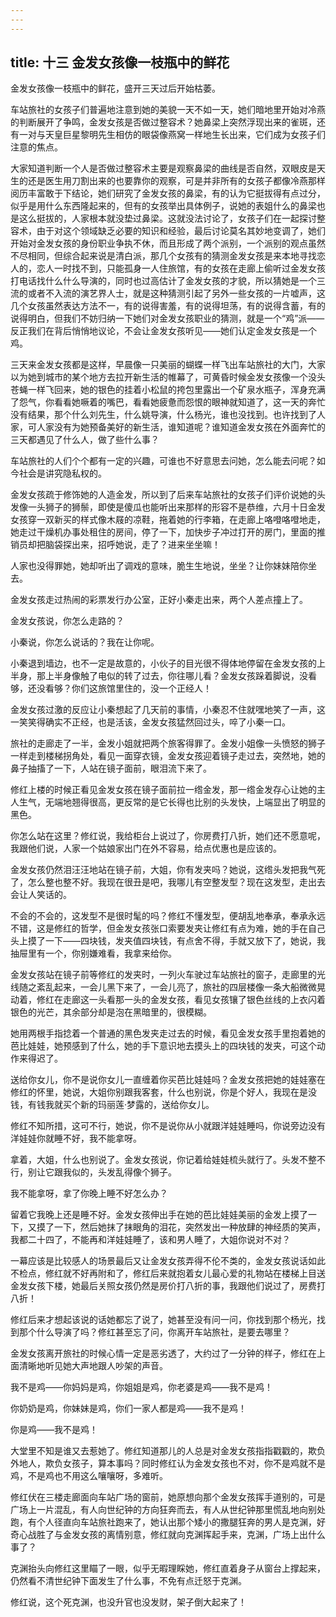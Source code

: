 ```yaml
---
---
---
```

title: 十三 金发女孩像一枝瓶中的鲜花
---




金发女孩像一枝瓶中的鲜花，盛开三天过后开始枯萎。

车站旅社的女孩子们普遍地注意到她的美貌一天不如一天，她们暗地里开始对冷燕的判断展开了争鸣，金发女孩是否做过整容术？她鼻梁上突然浮现出来的雀斑，还有一对与天皇巨星黎明先生相仿的眼袋像燕窝一样地生长出来，它们成为女孩子们注意的焦点。

大家知道判断一个人是否做过整容术主要是观察鼻梁的曲线是否自然，双眼皮是天生的还是医生用刀割出来的也要靠你的观察，可是并非所有的女孩子都像冷燕那样阅历丰富敢于下结论，她们研究了金发女孩的鼻梁，有的认为它挺拔得有点过分，似乎是用什么东西隆起来的，但有的女孩举出具体例子，说她的表姐什么的鼻梁也是这么挺拔的，人家根本就没垫过鼻梁。这就没法讨论了，女孩子们在一起探讨整容术，由于对这个领域缺乏必要的知识和经验，最后讨论莫名其妙地变调了，她们开始对金发女孩的身份职业争执不休，而且形成了两个派别，一个派别的观点虽然不尽相同，但综合起来说是清白派，那几个女孩有的猜测金发女孩是来本地寻找恋人的，恋人一时找不到，只能孤身一人住旅馆，有的女孩在走廊上偷听过金发女孩打电话找什么什么导演的，同时也过高估计了金发女孩的才貌，所以猜她是一个三流的或者不入流的演艺界人士，就是这种猜测引起了另外一些女孩的一片嘘声，这几个女孩虽然表达方法不一，有的说得害羞，有的说得坦荡，有的说得含蓄，有的说得明白，但我们不妨归纳一下她们对金发女孩职业的猜测，就是一个“鸡”派——反正我们在背后悄悄地议论，不会让金发女孩听见——她们认定金发女孩是一个鸡。

三天来金发女孩都是这样，早晨像一只美丽的蝴蝶一样飞出车站旅社的大门，大家以为她到城市的某个地方去拉开新生活的帷幕了，可黄昏时候金发女孩像一个没头苍蝇一样飞回来，她的银色的挂着小松鼠的挎包里露出一个矿泉水瓶子，浑身充满了怨气，你看看她噘着的嘴巴，看看她疲惫而怨恨的眼神就知道了，这一天的奔忙没有结果，那个什么刘先生，什么姚导演，什么杨光，谁也没找到。也许找到了人家，可人家没有为她预备美好的新生活，谁知道呢？谁知道金发女孩在外面奔忙的三天都遇见了什么人，做了些什么事？

车站旅社的人们个个都有一定的兴趣，可谁也不好意思去问她，怎么能去问呢？如今社会是讲究隐私权的。

金发女孩疏于修饰她的人造金发，所以到了后来车站旅社的女孩子们评价说她的头发像一头狮子的狮鬃，即使是傻瓜也能听出来那样的形容不是恭维，六月十日金发女孩穿一双新买的样式像木屐的凉鞋，拖着她的行李箱，在走廊上咯噔咯噔地走，她走过干燥机办事处租住的房间，停了一下，加快步子冲过打开的房门，里面的推销员却把脑袋探出来，招呼她说，走了？进来坐坐嘛！

人家也没得罪她，她却听出了调戏的意味，脆生生地说，坐坐？让你妹妹陪你坐去。

金发女孩走过热闹的彩票发行办公室，正好小秦走出来，两个人差点撞上了。

金发女孩说，你怎么走路的？

小秦说，你怎么说话的？我在让你呢。

小秦退到墙边，也不一定是故意的，小伙子的目光很不得体地停留在金发女孩的上半身，那上半身像触了电似的转了过去，你往哪儿看？金发女孩跺着脚说，没看够，还没看够？你们这旅馆里住的，没一个正经人！

金发女孩过激的反应让小秦想起了几天前的事情，小秦忍不住就嘿地笑了一声，这一笑笑得确实不正经，也是活该，金发女孩猛然回过头，啐了小秦一口。

旅社的走廊走了一半，金发小姐就把两个旅客得罪了。金发小姐像一头愤怒的狮子一样走到楼梯拐角处，看见一面穿衣镜，金发女孩迎着镜子走过去，突然地，她的鼻子抽搐了一下，人站在镜子面前，眼泪流下来了。

修红上楼的时候正看见金发女孩在镜子面前拉一绺金发，那一绺金发存心让她的主人生气，无端地翘得很高，更反常的是它长得也比别的头发快，上端显出了明显的黑色。

你怎么站在这里？修红说，我给柜台上说过了，你房费打八折，她们还不愿意呢，我跟他们说，人家一个姑娘家出门在外不容易，给点优惠也是应该的。

金发女孩仍然泪汪汪地站在镜子前，大姐，你有发夹吗？她说，这绺头发把我气死了，怎么整也整不好。我现在很丑是吧，我哪儿有空整发型？现在这发型，走出去会让人笑话的。

不会的不会的，这发型不是很时髦的吗？修红不懂发型，便胡乱地奉承，奉承永远不错，这是修红的哲学，但金发女孩张口索要发夹让修红有点为难，她的手在自己头上摸了一下——四块钱，发夹值四块钱，有点舍不得，手就又放下了，她说，我抽屉里有一个，你别嫌难看，我拿来给你。

金发女孩站在镜子前等修红的发夹时，一列火车驶过车站旅社的窗子，走廊里的光线随之紊乱起来，一会儿黑下来了，一会儿亮了，旅社的四层楼像一条大船微微晃动着，修红在走廊这一头看那一头的金发女孩，看见女孩镶了银色丝线的上衣闪着银色的光芒，其余部分却是泡在黑暗里的，很模糊。

她用两根手指捻着一个普通的黑色发夹走过去的时候，看见金发女孩手里抱着她的芭比娃娃，她预感到了什么，她的手下意识地去摸头上的四块钱的发夹，可这个动作来得迟了。

送给你女儿，你不是说你女儿一直缠着你买芭比娃娃吗？金发女孩把她的娃娃塞在修红的怀里，她说，大姐你别跟我客套，什么也别说，你是个好人，我现在是没钱，有钱我就买个新的玛丽莲·梦露的，送给你女儿。

修红不知所措，这可不行，她说，你不是说你从小就跟洋娃娃睡吗，你说旁边没有洋娃娃你就睡不好，我不能拿呀。

拿着，大姐，什么也别说了。金发女孩说，你记着给娃娃梳头就行了。头发不整不行，别让它跟我似的，头发乱得像个狮子。

我不能拿呀，拿了你晚上睡不好怎么办？

留着它我晚上还是睡不好。金发女孩伸出手在她的芭比娃娃美丽的金发上摸了一下，又摸了一下，然后她抹了抹眼角的泪花，突然发出一种放肆的神经质的笑声，我都二十四了，不能再和洋娃娃睡了，该和男人睡了，大姐你说对不对？

一幕应该是比较感人的场景最后又让金发女孩弄得不伦不类的，金发女孩说话如此不检点，修红就不好再附和了，修红后来就抱着女儿最心爱的礼物站在楼梯上目送金发女孩下楼，她最后关照女孩仍然是房价打八折的事，我跟他们说过了，房费打八折！

修红后来才想起该说的话她都忘了说了，她甚至没有问一问，你找到那个杨光，找到那个什么导演了吗？修红甚至忘了问，你离开车站旅社，是要去哪里？

金发女孩离开旅社的时候心情一定是恶劣透了，大约过了一分钟的样子，修红在上面清晰地听见她大声地跟人吵架的声音。

我不是鸡——你妈妈是鸡，你姐姐是鸡，你老婆是鸡——我不是鸡！

你奶奶是鸡，你妹妹是鸡，你们一家人都是鸡——我不是鸡！

你是鸡——我不是鸡！

大堂里不知是谁又去惹她了。修红知道那儿的人总是对金发女孩指指戳戳的，欺负外地人，欺负女孩子，算本事吗？同时修红认为金发女孩也不对，你不是鸡就不是鸡，不是鸡也不用这么嚷嚷呀，多难听。

修红伏在三楼走廊面向车站广场的窗前，她原想向那个金发女孩挥手道别的，可是广场上一片混乱，有人向世纪钟的方向狂奔而去，有人从世纪钟那里慌乱地向别处跑，有个人径直向车站旅社跑来了，她认出那个矮小的撒腿狂奔的男人是克渊，好奇心战胜了与金发女孩的离情别意，修红就向克渊挥起手来，克渊，广场上出什么事了？

克渊抬头向修红这里瞄了一眼，似乎无暇理睬她，修红直着身子从窗台上撑起来，仍然看不清世纪钟下面发生了什么事，不免有点迁怒于克渊。

修红说，这个死克渊，也没升官也没发财，架子倒大起来了！
